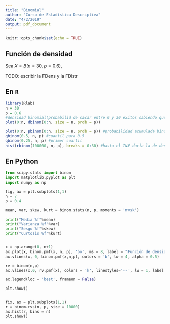 ```yaml
---
title: "Binomial"
author: "Curso de Estadística Descriptiva"
date: "4/2/2019"
output: pdf_document
---
```


```r
knitr::opts_chunk$set(echo = TRUE)
```

## Función de densidad
Sea $X = B(n = 30, p = 0.6)$,

TODO: escribir la FDens y la FDistr

## En `R`

```r
library(Rlab)
n = 30
p = 0.6
#densidad binomial(probabilid de sacar entre 0 y 30 exitos sabiendo que el tamaño es n y que su probabilidad es 0.6)
plot(0:n, dbinom(0:n, size = n, prob = p)) 

plot(0:n, pbinom(0:n, size = n, prob = p)) #probabilidad acumulada binomial 
qbinom(0.5, n, p) #cuantil para 0.5
qbinom(0.25, n, p) #primer cuartil
hist(rbinom(100000, n, p), breaks = 0:30) #hasta el INF daría la de densidad
```

## En Python

```python
from scipy.stats import binom 
import matplotlib.pyplot as plt
import numpy as np

fig, ax = plt.subplots(1,1)
n = 7
p = 0.4

mean, var, skew, kurt = binom.stats(n, p, moments = 'mvsk')

print("Media %f"%mean)
print("Varianza %f"%var)
print("Sesgo %f"%skew)
print("Curtosis %f"%kurt)


x = np.arange(0, n+1)
ax.plot(x, binom.pmf(x, n, p), 'bo', ms = 8, label = "Función de densidad de B(7,0.4)")
ax.vlines(x, 0, binom.pmf(x,n,p), colors = 'b', lw = 4, alpha = 0.5)

rv = binom(n,p)
ax.vlines(x,0, rv.pmf(x), colors = 'k', linestyles='--', lw = 1, label = "Distribución teórica")

ax.legend(loc = 'best', frameon = False)

plt.show()


fix, ax = plt.subplots(1,1)
r = binom.rvs(n, p, size = 10000)
ax.hist(r, bins = n)
plt.show()
```

